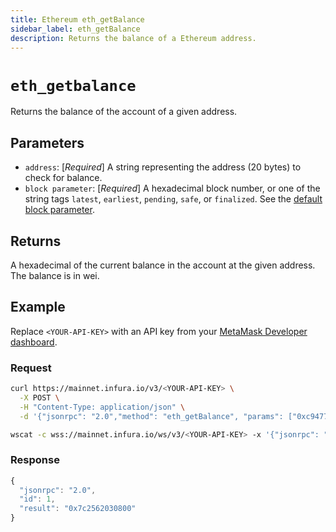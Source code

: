 ```yaml
---
title: Ethereum eth_getBalance
sidebar_label: eth_getBalance
description: Returns the balance of a Ethereum address.
---
```



# `eth_getbalance`


Returns the balance of the account of a given address. 

## Parameters

- `address`: [_Required_] A string representing the address (20 bytes) to check for balance.
- `block parameter`: [_Required_] A hexadecimal block number, or one of the string tags `latest`, `earliest`, `pending`, `safe`, or `finalized`. See the [default block parameter](https://ethereum.org/en/developers/docs/apis/json-rpc/#default-block).

## Returns

A hexadecimal of the current balance in the account at the given address. The balance is in wei.

## Example

Replace `<YOUR-API-KEY>` with an API key from your [MetaMask Developer dashboard](https://developer.metamask.io/).

### Request


<Tabs>
  <TabItem value="curl">

```bash
curl https://mainnet.infura.io/v3/<YOUR-API-KEY> \
  -X POST \
  -H "Content-Type: application/json" \
  -d '{"jsonrpc": "2.0","method": "eth_getBalance", "params": ["0xc94770007dda54cF92009BFF0dE90c06F603a09f", "latest"], "id": 1}'
```

  </TabItem>
  <TabItem value="WSS">

```bash
wscat -c wss://mainnet.infura.io/ws/v3/<YOUR-API-KEY> -x '{"jsonrpc": "2.0", "method": "eth_getBalance", "params": ["0xc94770007dda54cF92009BFF0dE90c06F603a09f", "latest"], "id": 1}'
```

  </TabItem>
</Tabs>

### Response


<Tabs>
  <TabItem value="JSON">

```js
{
  "jsonrpc": "2.0",
  "id": 1,
  "result": "0x7c2562030800"
}
```

  </TabItem>
</Tabs>

